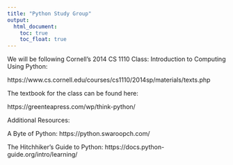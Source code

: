 ```yaml
---
title: "Python Study Group"
output:
  html_document:
    toc: true
    toc_float: true
---
```


We will be following Cornell's 2014 CS 1110 Class: Introduction to Computing Using Python:

https://www.cs.cornell.edu/courses/cs1110/2014sp/materials/texts.php


The textbook for the class can be found here:

https://greenteapress.com/wp/think-python/

Additional Resources:

A Byte of Python:
https://python.swaroopch.com/

The Hitchhiker's Guide to Python:
https://docs.python-guide.org/intro/learning/

